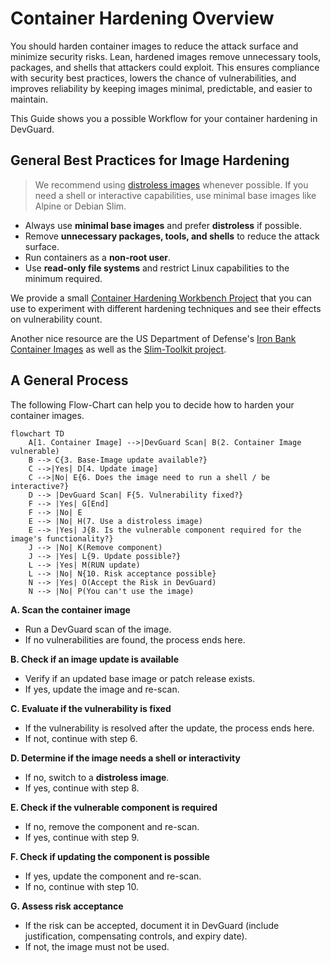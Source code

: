
# Container Hardening Overview
You should harden container images to reduce the attack surface and minimize security risks. Lean, hardened images remove unnecessary tools, packages, and shells that attackers could exploit. This ensures compliance with security best practices, lowers the chance of vulnerabilities, and improves reliability by keeping images minimal, predictable, and easier to maintain.

This Guide shows you a possible Workflow for your container hardening in DevGuard.

## General Best Practices for Image Hardening

> We recommend using [distroless images](https://github.com/GoogleContainerTools/distroless) whenever possible. If you need a shell or interactive capabilities, use minimal base images like Alpine or Debian Slim.

- Always use **minimal base images** and prefer **distroless** if possible.  
- Remove **unnecessary packages, tools, and shells** to reduce the attack surface.  
- Run containers as a **non-root user**.  
- Use **read-only file systems** and restrict Linux capabilities to the minimum required.  

We provide a small [Container Hardening Workbench Project](https://gitlab.opencode.de/l3montree/container-hardening-work-bench) 
that you can use to experiment with different hardening techniques and see their effects on vulnerability count.

Another nice resource are the US Department of Defense's [Iron Bank Container Images](https://repo1.dso.mil/dsop) as well 
as the [Slim-Toolkit project](https://github.com/slimtoolkit/slim).

## A General Process
The following Flow-Chart can help you to decide how to harden your container images.

```mermaid
flowchart TD
    A[1. Container Image] -->|DevGuard Scan| B(2. Container Image vulnerable)
    B --> C{3. Base-Image update available?}
    C -->|Yes| D[4. Update image]
    C -->|No| E{6. Does the image need to run a shell / be interactive?}
    D --> |DevGuard Scan| F{5. Vulnerability fixed?}
    F --> |Yes| G[End]
    F --> |No| E
    E --> |No| H(7. Use a distroless image)
    E --> |Yes| J{8. Is the vulnerable component required for the image's functionality?}
    J --> |No| K(Remove component)
    J --> |Yes| L{9. Update possible?}
    L --> |Yes| M(RUN update)
    L --> |No| N{10. Risk acceptance possible}
    N --> |Yes| O(Accept the Risk in DevGuard)
    N --> |No| P(You can't use the image)
```
**A. Scan the container image**  
   - Run a DevGuard scan of the image.  
   - If no vulnerabilities are found, the process ends here.   

**B. Check if an image update is available**  
   - Verify if an updated base image or patch release exists.  
   - If yes, update the image and re-scan.    

**C. Evaluate if the vulnerability is fixed**  
   - If the vulnerability is resolved after the update, the process ends here.  
   - If not, continue with step 6.  

**D. Determine if the image needs a shell or interactivity**  
   - If no, switch to a **distroless image**.  
   - If yes, continue with step 8.  

**E. Check if the vulnerable component is required**  
   - If no, remove the component and re-scan.  
   - If yes, continue with step 9.  

**F. Check if updating the component is possible**  
   - If yes, update the component and re-scan.  
   - If no, continue with step 10.  

**G. Assess risk acceptance**  
   - If the risk can be accepted, document it in DevGuard (include justification, compensating controls, and expiry date).  
   - If not, the image must not be used.   

